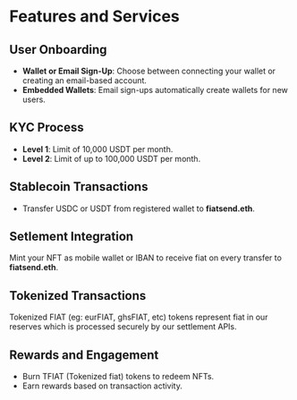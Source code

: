 # Features and Services

## User Onboarding

- **Wallet or Email Sign-Up**: Choose between connecting your wallet or creating an email-based account.
- **Embedded Wallets**: Email sign-ups automatically create wallets for new users.

## KYC Process

- **Level 1**: Limit of 10,000 USDT per month.
- **Level 2**: Limit of up to 100,000 USDT per month.

## Stablecoin Transactions

- Transfer USDC or USDT from registered wallet to **fiatsend.eth**.

## Setlement Integration

Mint your NFT as mobile wallet or IBAN to receive fiat on every transfer to **fiatsend.eth**.

## Tokenized Transactions

Tokenized FIAT (eg: eurFIAT, ghsFIAT, etc) tokens represent fiat in our reserves which is processed securely by our settlement APIs.

## Rewards and Engagement

- Burn TFIAT (Tokenized fiat) tokens to redeem NFTs.
- Earn rewards based on transaction activity.
